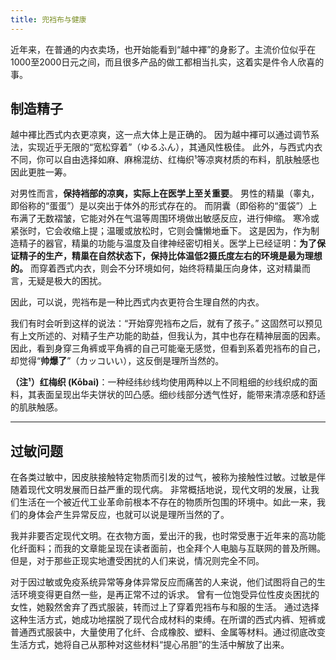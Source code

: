 ```yaml
---
title: 兜裆布与健康
---
```



近年来，在普通的内衣卖场，也开始能看到“越中褌”的身影了。主流价位似乎在1000至2000日元之间，而且很多产品的做工都相当扎实，这着实是件令人欣喜的事。

## 制造精子

越中褌比西式内衣更凉爽，这一点大体上是正确的。
因为越中褌可以通过调节系法，实现近乎无限的“宽松穿着”（ゆるふん），其通风性极佳。
此外，与西式内衣不同，你可以自由选择如麻、麻棉混纺、红梅织¹等凉爽材质的布料，肌肤触感也因此更胜一筹。

对男性而言，**保持裆部的凉爽，实际上在医学上至关重要**。
男性的精巢（睾丸，即俗称的“蛋蛋”）是以突出于体外的形式存在的。
而阴囊（即俗称的“蛋袋”）上布满了无数褶皱，它能对外在气温等周围环境做出敏感反应，进行伸缩。
寒冷或紧张时，它会收缩上提；温暖或放松时，它则会慵懒地垂下。
这是因为，作为制造精子的器官，精巢的功能与温度及自律神经密切相关。医学上已经证明：**为了保证精子的生产，精巢在自然状态下，保持比体温低2摄氏度左右的环境是最为理想的。**
而穿着西式内衣，则会不分环境如何，始终将精巢压向身体，这对精巢而言，无疑是极大的困扰。

因此，可以说，兜裆布是一种比西式内衣更符合生理自然的内衣。

我们有时会听到这样的说法：“开始穿兜裆布之后，就有了孩子。”
这固然可以预见有上文所述的、对精子生产功能的助益，但我认为，其中也存在精神层面的因素。
因此，看到身穿三角裤或平角裤的自己可能毫无感觉，但看到系着兜裆布的自己，却觉得“**帅爆了**”（カッコいい），这反倒是理所当然的。

**（注¹）红梅织 (Kōbai)**：一种经纬纱线均使用两种以上不同粗细的纱线织成的面料，其表面呈现出华夫饼状的凹凸感。细纱线部分透气性好，能带来清凉感和舒适的肌肤触感。

---

## 过敏问题

在各类过敏中，因皮肤接触特定物质而引发的过气，被称为接触性过敏。过敏是伴随着现代文明发展而日益严重的现代病。
非常概括地说，现代文明的发展，让我们生活在一个被近代工业革命前根本不存在的物质所包围的环境中。如此一来，我们的身体会产生异常反应，也就可以说是理所当然的了。

我并非要否定现代文明。在衣物方面，爱出汗的我，也时常受惠于近年来的高功能化纤面料；而我的文章能呈现在读者面前，也全拜个人电脑与互联网的普及所赐。
但是，对于那些正现实地遭受困扰的人们来说，情况则完全不同。

对于因过敏或免疫系统异常等身体异常反应而痛苦的人来说，他们试图将自己的生活环境变得更自然一些，是再正常不过的诉求。
曾有一位饱受异位性皮炎困扰的女性，她毅然舍弃了西式服装，转而过上了穿着兜裆布与和服的生活。
通过选择这种生活方式，她成功地摆脱了现代合成材料的束缚。在所谓的西式内裤、短裤或普通西式服装中，大量使用了化纤、合成橡胶、塑料、金属等材料。通过彻底改变生活方式，她将自己从那种对这些材料“提心吊胆”的生活中解放了出来。

<ContributorList githubRepo="dragonjay-lyj/jpstra" />